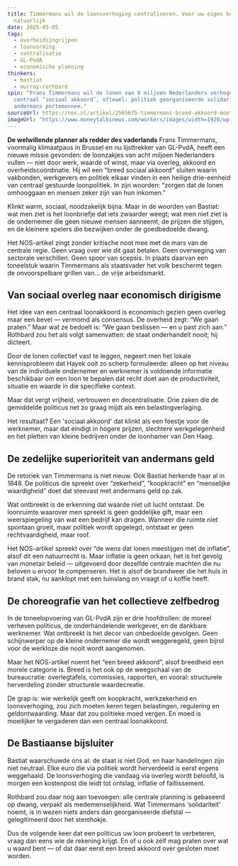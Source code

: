 ```yaml
---
title: Timmermans wil de loonsverhoging centraliseren. Voor uw eigen bestwil
  natuurlijk
date: 2025-05-05
tags:
  - overheidsingrijpen
  - loonvorming
  - centralisatie
  - GL-PvdA
  - economische planning
thinkers:
  - bastiat
  - murray-rothbard
spin: "Frans Timmermans wil de lonen van 8 miljoen Nederlanders verhogen via een
  centraal ‘sociaal akkoord’, oftewel: politiek georganiseerde solidariteit met
  andermans portemonnee."
sourceUrl: https://nos.nl/artikel/2565675-timmermans-breed-akkoord-moet-loonsverhoging-regelen-voor-8-miljoen-mensen
imageUrl: "https://www.moneytalksnews.com/workers/images/width=1920/wp-content/uploads/2023/10/17231332/shutterstock_254247493-scaled.jpg?s=959a62e22c390e4d0d0cb64be51a46a2dfd50cc615ad18fadd38b9c0f6a195c7"
---
```

**De welwillende planner als redder des vaderlands**
Frans Timmermans, voormalig klimaatpaus in Brussel en nu lijsttrekker van GL-PvdA, heeft een nieuwe missie gevonden: de loonzakjes van acht miljoen Nederlanders vullen — niet door werk, waarde of winst, maar via overleg, akkoord en overheidscoördinatie. Hij wil een “breed sociaal akkoord” sluiten waarin vakbonden, werkgevers en politiek elkaar vinden in een heilige drie-eenheid van centraal gestuurde loonpolitiek. In zijn woorden: “zorgen dat de lonen omhooggaan en mensen zeker zijn van hun inkomen.”

Klinkt warm, sociaal, noodzakelijk bijna. Maar in de woorden van Bastiat: wat men ziet is het loonbriefje dat iets zwaarder weegt; wat men niet ziet is de ondernemer die geen nieuwe mensen aanneemt, de prijzen die stijgen, en de kleinere spelers die bezwijken onder de goedbedoelde dwang.

Het NOS-artikel zingt zonder kritische noot mee met de mars van de centrale regie. Geen vraag over wie dit gaat betalen. Geen overweging van sectorale verschillen. Geen spoor van scepsis. In plaats daarvan een toneelstuk waarin Timmermans als staatsvader het volk beschermt tegen de onvoorspelbare grillen van… de vrije arbeidsmarkt.

## Van sociaal overleg naar economisch dirigisme
Het idee van een centraal loonakkoord is economisch gezien geen overleg maar een bevel — vermomd als consensus. De overheid zegt: “We gaan praten.” Maar wat ze bedoelt is: “We gaan beslissen — en u past zich aan.” Rothbard zou het als volgt samenvatten: de staat onderhandelt nooit; hij dicteert.

Door de lonen collectief vast te leggen, negeert men het lokale kennisprobleem dat Hayek ooit zo scherp formuleerde: alleen op het niveau van de individuele ondernemer en werknemer is voldoende informatie beschikbaar om een loon te bepalen dat recht doet aan de productiviteit, situatie en waarde in die specifieke context.

Maar dat vergt vrijheid, vertrouwen en decentralisatie. Drie zaken die de gemiddelde politicus net zo graag mijdt als een belastingverlaging.

Het resultaat? Een 'sociaal akkoord' dat klinkt als een feestje voor de werknemer, maar dat eindigt in hogere prijzen, slechtere werkgelegenheid en het pletten van kleine bedrijven onder de loonhamer van Den Haag.

## De zedelijke superioriteit van andermans geld
De retoriek van Timmermans is niet nieuw. Ook Bastiat herkende haar al in 1848. De politicus die spreekt over “zekerheid”, “koopkracht” en “menselijke waardigheid” doet dat steevast met andermans geld op zak.

Wat ontbreekt is de erkenning dat waarde niet uit lucht ontstaat. De loonruimte waarover men spreekt is geen goddelijke gift, maar een weerspiegeling van wat een bedrijf kan dragen. Wanneer die ruimte niet spontaan groeit, maar politiek wordt opgelegd, ontstaat er geen rechtvaardigheid, maar roof.

Het NOS-artikel spreekt over “de wens dat lonen meestijgen met de inflatie”, alsof dit een natuurrecht is. Maar inflatie is geen orkaan, het is het gevolg van monetair beleid — uitgevoerd door dezelfde centrale machten die nu beloven u ervoor te compenseren. Het is alsof de brandweer die het huis in brand stak, nu aanklopt met een tuinslang en vraagt of u koffie heeft.

## De choreografie van het collectieve zelfbedrog
In de toneelopvoering van GL-PvdA zijn er drie hoofdrollen: de moreel verheven politicus, de onderhandelende werkgever, en de dankbare werknemer. Wat ontbreekt is het decor van onbedoelde gevolgen. Geen schijnwerper op de kleine ondernemer die wordt weggeregeld, geen bijrol voor de werkloze die nooit wordt aangenomen.

Maar het NOS-artikel noemt het “een breed akkoord”, alsof breedheid een morele categorie is. Breed is het ook op de weegschaal van de bureaucratie: overlegtafels, commissies, rapporten, en vooral: structurele herverdeling zonder structurele waardecreatie.

De grap is: wie werkelijk geeft om koopkracht, werkzekerheid en loonsverhoging, zou zich moeten keren tegen belastingen, regulering en geldontwaarding. Maar dat zou politieke moed vergen. En moed is moeilijker te vergaderen dan een centraal loonakkoord.

## De Bastiaanse bijsluiter
Bastiat waarschuwde ons al: de staat is niet God, en haar handelingen zijn niet neutraal. Elke euro die via politiek wordt herverdeeld is eerst ergens weggehaald. De loonsverhoging die vandaag via overleg wordt beloofd, is morgen een kostenpost die leidt tot ontslag, inflatie of faillissement.

Rothbard zou daar nog aan toevoegen: alle centrale planning is gebaseerd op dwang, verpakt als medemenselijkheid. Wat Timmermans ‘solidariteit’ noemt, is in wezen niets anders dan georganiseerde diefstal — gelegitimeerd door het stemhokje.

Dus de volgende keer dat een politicus uw loon probeert te verbeteren, vraag dan eens wie de rekening krijgt. En of u ook zélf mag praten over wat u waard bent — of dat daar eerst een breed akkoord over gesloten moet worden.
